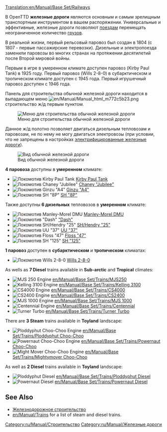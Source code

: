 [[Translation:en/Manual/Base Set/Railways]]
{{ru/Перевод|en/Manual/Base Set/Railways|70}}
{{ru/Manual/Base Set/Типы железных дорог}}

В OpenTTD '''железные дороги''' являются основным и самым зрелищным транспортным инструментом в вашем распоряжении. Универсальные и эффективные, железные дороги позволяют [[ru/Manual/Поезда|поездам]] перемещать неограниченное количество [[ru/Manual/Груз|грузов]].

В реальной жизни, первый рельсовый паровоз был создан в 1804 (с 1807 - первые пассажирские перевозки). Дизельные и электропоезда  заменили паровозы во многих странах на протяжении десятилетий после Второй мировой войны.

Первым в игре в умеренном климате доступен паровоз (Kirby Paul Tank) в 1925 году. Первый паровоз (Wills 2-8-0) в субарктическом и тропическом климате доступен с 1945 года. Первый игрушечный паровоз доступен с 1946 года.

Панель для строительства обычной железной дороги находится в выпадающем меню [[File:en/Manual/Manual html m772c5b23.png]] строительство ж/д первым пунктом.

[[File:ru/Manual/Openttd-rail1.png|none|Меню для строительства обычной железной дороги]]

Данное ж/д полотно позволяет двигаться дизельным тепловозам и паровозам, не по нему не могу двигаться электровозы (при условии, что не запрещены в настройках [[ru/Manual/Base Set/Электрифицированные железные дороги|электрифицированные железные дороги]]).

[[File:en/Manual/Base Set/Railway.png|none|frame|Вид обычной железной дороги]]

'''4 паровоза''' доступны в '''умеренном''' климате:
*[[File:en/Manual/Base Set/Trains/Kirbypaultank.png|Локомотив Kirby Paul Tank]] [[ru/Manual/Base Set/Trains/Kirby Paul Tank|Kirby Paul Tank]]
*[[File:en/Manual/Base Set/Trains/Chaneyjubilee.png|Локомотив Chaney "Jubilee"]] [[ru/Manual/Base Set/Trains/Chaney 'Jubilee'|Chaney "Jubilee"]]
*[[File:en/Manual/Base Set/Trains/Ginzua4.png|Локомотив Ginzu "A4"]] [[ru/Manual/Base Set/Trains/Ginzu 'A4'|Ginzu "A4"]]
*[[File:en/Manual/Base Set/Trains/Sh8p.png|Локомотив SH "8P"]] [[ru/Manual/Base Set/Trains/SH '8P'|SH "8P"]]
Также доступны '''6 дизельных''' тепловозов в '''умеренном''' климате:
*[[File:en/Manual/Base Set/Trains/Manleymoreldmu.png|Локомотив Manley-Morel DMU]] [[ru/Manual/Base Set/Trains/Manley-Morel DMU|Manley-Morel DMU]]
*[[File:en/Manual/Base Set/Trains/Dash.png|Локомотив "Dash"]] [[ru/Manual/Base Set/Trains/Dash|"Dash"]]
*[[File:en/Manual/Base Set/Trains/Shhendry25.png|Локомотив SH/Hendry "25"]] [[ru/Manual/Base Set/Trains/Hendry '25'|SH/Hendry "25"]]
*[[File:en/Manual/Base Set/Trains/Uu37.png|Локомотив UU "37"]] [[ru/Manual/Base Set/Trains/UU '37'|UU "37"]]
*[[File:en/Manual/Base Set/Trains/Floss47.png|Локомотив Floss "47"]] [[ru/Manual/Base Set/Trains/Floss '47'|Floss "47"]]
*[[File:en/Manual/Base Set/Trains/Sh125.png|Локомотив SH "125"]] [[ru/Manual/Base Set/Trains/SH '125'|SH "125"]]

'''1 паровоз''' доступен в '''субарктическом''' и '''тропическом''' климатах:
*[[File:en/Manual/Base Set/Trains/Wills280.png|Локомотив Wills 2-8-0]] [[ru/Manual/Base Set/Trains/Wills 2-8-0|Wills 2-8-0]]
As wells as '''7 Diesel''' trains available in '''Sub-arctic''' and '''Tropical''' climates:
*[[File:en/Manual/Base Set/Trains/Mjs250.png|MJS 250 Engine]] [[en/Manual/Base Set/Trains/MJS250]]
*[[File:en/Manual/Base Set/Trains/Kelling3100.png|Kelling 3100 Engine]] [[en/Manual/Base Set/Trains/Kelling 3100]]
*[[File:en/Manual/Base Set/Trains/Cs4000.png|CS4000 Engine]] [[en/Manual/Base Set/Trains/CS4000]]
*[[File:en/Manual/Base Set/Trains/Cs2400.png|CS2400 Engine]] [[en/Manual/Base Set/Trains/CS2400]]
*[[File:en/Manual/Base Set/Trains/Mjs1000.png|MJS 1000 Engine]] [[en/Manual/Base Set/Trains/MJS 1000]]
*[[File:en/Manual/Base Set/Trains/Centennial.png|Centennial Engine]] [[en/Manual/Base Set/Trains/Centennial]]
*[[File:en/Manual/Base Set/Trains/Turnerturbo.png|Turner Turbo]] [[en/Manual/Base Set/Trains/Turner Turbo]]


There are '''3 Steam''' trains available in '''Toyland''' landscape:
*[[File:en/Manual/Base Set/Trains/Ploddyphutchoochoo.png|Ploddyphut Choo-Choo Engine]] [[en/Manual/Base Set/Trains/Ploddyphut Choo-Choo]]
*[[File:en/Manual/Base Set/Trains/Powernautchoochoo.png|Powernaut Choo-Choo Engine]] [[en/Manual/Base Set/Trains/Powernaut Choo-Choo]]
*[[File:en/Manual/Base Set/Trains/Mightymoverchoochoo.png|Might Mover Choo-Choo Engine]] [[en/Manual/Base Set/Trains/Mightymover Choo-Choo]]
As well as '''2 Diesel''' trains available in '''Toyland''' landscape:
*[[File:en/Manual/Base Set/Trains/Ploddyphutdiesel.png|Ploddyphut Diesel]] [[en/Manual/Base Set/Trains/Ploddyphut Diesel]]
*[[File:en/Manual/Base Set/Trains/Powernautdiesel.png|Powernaut Diesel]] [[en/Manual/Base Set/Trains/Powernaut Diesel]]

==See Also==
*[[ru/Manual/Железнодорожное строительство|Железнодорожное строительство]]
*[[en/Manual/Trains]] for a list of steam and diesel trains.

[[Category:ru/Manual/Строительство]]
[[Category:ru/Manual/Железные дороги]]